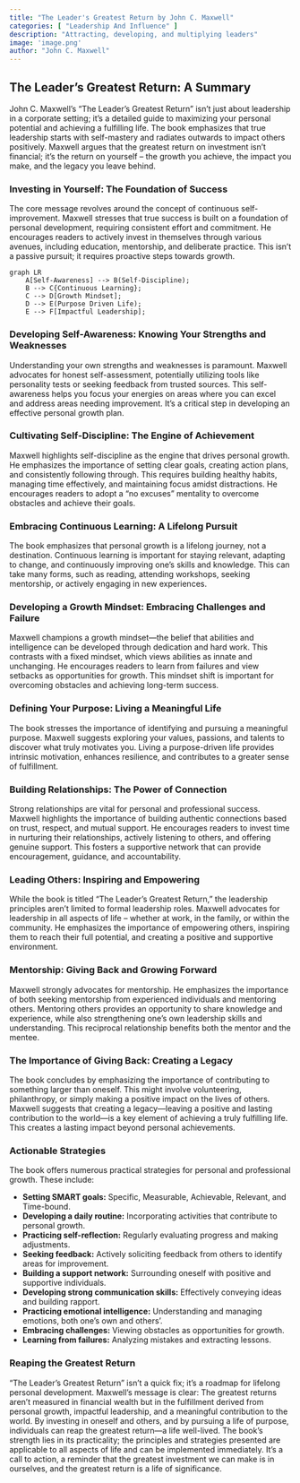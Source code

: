 ```yaml
---
title: "The Leader's Greatest Return by John C. Maxwell"
categories: [ "Leadership And Influence" ]
description: "Attracting, developing, and multiplying leaders"
image: 'image.png'
author: "John C. Maxwell"
---
```

## The Leader's Greatest Return: A Summary

John C. Maxwell's "The Leader's Greatest Return" isn't just about leadership in a corporate setting; it's a detailed guide to maximizing your personal potential and achieving a fulfilling life. The book emphasizes that true leadership starts with self-mastery and radiates outwards to impact others positively.  Maxwell argues that the greatest return on investment isn't financial; it's the return on yourself – the growth you achieve, the impact you make, and the legacy you leave behind.

###  Investing in Yourself: The Foundation of Success

The core message revolves around the concept of continuous self-improvement. Maxwell stresses that true success is built on a foundation of personal development, requiring consistent effort and commitment.  He encourages readers to actively invest in themselves through various avenues, including education, mentorship, and deliberate practice. This isn't a passive pursuit; it requires proactive steps towards growth.

```mermaid
graph LR
    A[Self-Awareness] --> B(Self-Discipline);
    B --> C{Continuous Learning};
    C --> D[Growth Mindset];
    D --> E(Purpose Driven Life);
    E --> F[Impactful Leadership];
```

###  Developing Self-Awareness: Knowing Your Strengths and Weaknesses

Understanding your own strengths and weaknesses is paramount. Maxwell advocates for honest self-assessment, potentially utilizing tools like personality tests or seeking feedback from trusted sources. This self-awareness helps you focus your energies on areas where you can excel and address areas needing improvement. It’s a critical step in developing an effective personal growth plan.

### Cultivating Self-Discipline: The Engine of Achievement

Maxwell highlights self-discipline as the engine that drives personal growth.  He emphasizes the importance of setting clear goals, creating action plans, and consistently following through. This requires building healthy habits, managing time effectively, and maintaining focus amidst distractions.  He encourages readers to adopt a “no excuses” mentality to overcome obstacles and achieve their goals.

### Embracing Continuous Learning: A Lifelong Pursuit

The book emphasizes that personal growth is a lifelong journey, not a destination. Continuous learning is important for staying relevant, adapting to change, and continuously improving one’s skills and knowledge. This can take many forms, such as reading, attending workshops, seeking mentorship, or actively engaging in new experiences.

###  Developing a Growth Mindset: Embracing Challenges and Failure

Maxwell champions a growth mindset—the belief that abilities and intelligence can be developed through dedication and hard work. This contrasts with a fixed mindset, which views abilities as innate and unchanging. He encourages readers to learn from failures and view setbacks as opportunities for growth. This mindset shift is important for overcoming obstacles and achieving long-term success.

### Defining Your Purpose: Living a Meaningful Life

The book stresses the importance of identifying and pursuing a meaningful purpose.  Maxwell suggests exploring your values, passions, and talents to discover what truly motivates you. Living a purpose-driven life provides intrinsic motivation, enhances resilience, and contributes to a greater sense of fulfillment.


###  Building Relationships: The Power of Connection

Strong relationships are vital for personal and professional success. Maxwell highlights the importance of building authentic connections based on trust, respect, and mutual support. He encourages readers to invest time in nurturing their relationships, actively listening to others, and offering genuine support.  This fosters a supportive network that can provide encouragement, guidance, and accountability.

###  Leading Others: Inspiring and Empowering

While the book is titled "The Leader's Greatest Return," the leadership principles aren't limited to formal leadership roles.  Maxwell advocates for leadership in all aspects of life – whether at work, in the family, or within the community.  He emphasizes the importance of empowering others, inspiring them to reach their full potential, and creating a positive and supportive environment.


###  Mentorship:  Giving Back and Growing Forward

Maxwell strongly advocates for mentorship.  He emphasizes the importance of both seeking mentorship from experienced individuals and mentoring others.  Mentoring others provides an opportunity to share knowledge and experience, while also strengthening one's own leadership skills and understanding.  This reciprocal relationship benefits both the mentor and the mentee.


### The Importance of Giving Back:  Creating a Legacy

The book concludes by emphasizing the importance of contributing to something larger than oneself. This might involve volunteering, philanthropy, or simply making a positive impact on the lives of others.  Maxwell suggests that creating a legacy—leaving a positive and lasting contribution to the world—is a key element of achieving a truly fulfilling life. This creates a lasting impact beyond personal achievements.


### Actionable Strategies

The book offers numerous practical strategies for personal and professional growth. These include:

* **Setting SMART goals:** Specific, Measurable, Achievable, Relevant, and Time-bound.
* **Developing a daily routine:** Incorporating activities that contribute to personal growth.
* **Practicing self-reflection:** Regularly evaluating progress and making adjustments.
* **Seeking feedback:**  Actively soliciting feedback from others to identify areas for improvement.
* **Building a support network:**  Surrounding oneself with positive and supportive individuals.
* **Developing strong communication skills:**  Effectively conveying ideas and building rapport.
* **Practicing emotional intelligence:**  Understanding and managing emotions, both one's own and others'.
* **Embracing challenges:** Viewing obstacles as opportunities for growth.
* **Learning from failures:** Analyzing mistakes and extracting lessons.


###  Reaping the Greatest Return

"The Leader's Greatest Return" isn't a quick fix; it's a roadmap for lifelong personal development.  Maxwell’s message is clear: The greatest returns aren't measured in financial wealth but in the fulfillment derived from personal growth, impactful leadership, and a meaningful contribution to the world. By investing in oneself and others, and by pursuing a life of purpose, individuals can reap the greatest return—a life well-lived.  The book's strength lies in its practicality; the principles and strategies presented are applicable to all aspects of life and can be implemented immediately.  It's a call to action, a reminder that the greatest investment we can make is in ourselves, and the greatest return is a life of significance.

